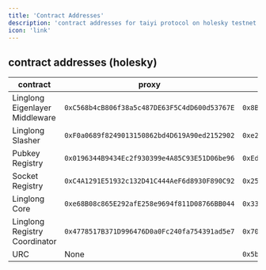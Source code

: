 ```yaml
---
title: 'Contract Addresses'
description: 'contract addresses for taiyi protocol on holesky testnet.'
icon: 'link'
---
```


## contract addresses (holesky)

| contract | proxy | impl |
|----------|---------|--------|
| Linglong Eigenlayer Middleware | `0xC568b4cB806f38a5c487DE63F5C4dD600d53767E` | `0x8Be3172F7184Bd85bFAE53381f13645006D69164` |
| Linglong Slasher | `0xF0a0689f8249013150862bd4D619A90ed2152902` | `0xe2349Ef0b02200a82e3A27346d3209d4705Fc5D1` |
| Pubkey Registry | `0x0196344B9434Ec2f930399e4A85C93E51D06be96` | `0xEdC22806f938Da663e9069776d55E7277eF36C72` |
| Socket Registry | `0xC4A1291E51932c132D41C444AeF6d8930F890C92` | `0x253D872c50CA681C82c3F443fe626F43e30343D0` |
| Linglong Core | `0xe68B08c865E292afE258e9694f811D08766BB044` | `0x334102140CF48480454d2F9e2fFf7DC9C272A8De` |
| Linglong Registry Coordinator | `0x4778517B371D996476D0a0Fc240fa754391ad5e7` | `0x70b7820ca2e73184ff4cd793AE87A1d1AB2AC7AE` |
| URC | None | `0x5b98C04a745c6ad5BCA9eC47b619F407cB3466fB` |
